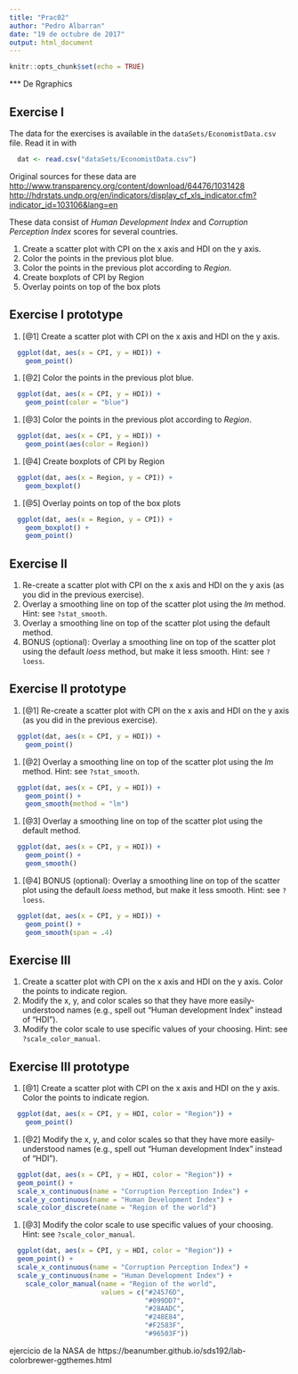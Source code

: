 ```yaml
---
title: "Prac02"
author: "Pedro Albarran"
date: "19 de octubre de 2017"
output: html_document
---
```


```r
knitr::opts_chunk$set(echo = TRUE)
```

*** De Rgraphics

Exercise I
----------

The data for the exercises is available in the `dataSets/EconomistData.csv` file. Read it in with

``` r
  dat <- read.csv("dataSets/EconomistData.csv")
```

Original sources for these data are <http://www.transparency.org/content/download/64476/1031428> <http://hdrstats.undp.org/en/indicators/display_cf_xls_indicator.cfm?indicator_id=103106&lang=en>

These data consist of *Human Development Index* and *Corruption Perception Index* scores for several countries.

1.  Create a scatter plot with CPI on the x axis and HDI on the y axis.
2.  Color the points in the previous plot blue.
3.  Color the points in the previous plot according to *Region*.
4.  Create boxplots of CPI by Region
5.  Overlay points on top of the box plots

Exercise I prototype<span class="tag" data-tag-name="prototype"></span>
-----------------------------------------------------------------------

1.  \[@1\] Create a scatter plot with CPI on the x axis and HDI on the y axis.

``` r
  ggplot(dat, aes(x = CPI, y = HDI)) +
    geom_point()
```

1.  \[@2\] Color the points in the previous plot blue.

``` r
  ggplot(dat, aes(x = CPI, y = HDI)) +
    geom_point(color = "blue")
```

1.  \[@3\] Color the points in the previous plot according to *Region*.

``` r
  ggplot(dat, aes(x = CPI, y = HDI)) +
    geom_point(aes(color = Region))
```

1.  \[@4\] Create boxplots of CPI by Region

``` r
  ggplot(dat, aes(x = Region, y = CPI)) +
    geom_boxplot()
```

1.  \[@5\] Overlay points on top of the box plots

``` r
  ggplot(dat, aes(x = Region, y = CPI)) +
    geom_boxplot() +
    geom_point() 
```



Exercise II
-----------

1.  Re-create a scatter plot with CPI on the x axis and HDI on the y axis (as you did in the previous exercise).
2.  Overlay a smoothing line on top of the scatter plot using the *lm* method. Hint: see `?stat_smooth`.
3.  Overlay a smoothing line on top of the scatter plot using the default method.
4.  BONUS (optional): Overlay a smoothing line on top of the scatter plot using the default *loess* method, but make it less smooth. Hint: see `?loess`.

Exercise II prototype<span class="tag" data-tag-name="prototype"></span>
------------------------------------------------------------------------

1.  \[@1\] Re-create a scatter plot with CPI on the x axis and HDI on the y axis (as you did in the previous exercise).

```r
  ggplot(dat, aes(x = CPI, y = HDI)) +
    geom_point()
```

1.  \[@2\] Overlay a smoothing line on top of the scatter plot using the *lm* method. Hint: see `?stat_smooth`.

```r
  ggplot(dat, aes(x = CPI, y = HDI)) +
    geom_point() +
    geom_smooth(method = "lm")
```

1.  \[@3\] Overlay a smoothing line on top of the scatter plot using the default method.

```r
  ggplot(dat, aes(x = CPI, y = HDI)) +
    geom_point() +
    geom_smooth()
```

1.  \[@4\] BONUS (optional): Overlay a smoothing line on top of the scatter plot using the default *loess* method, but make it less smooth. Hint: see `?loess`.

```r
  ggplot(dat, aes(x = CPI, y = HDI)) +
    geom_point() +
    geom_smooth(span = .4)
```


Exercise III
------------

1.  Create a scatter plot with CPI on the x axis and HDI on the y axis. Color the points to indicate region.
2.  Modify the x, y, and color scales so that they have more easily-understood names (e.g., spell out "Human development Index" instead of "HDI").
3.  Modify the color scale to use specific values of your choosing. Hint: see `?scale_color_manual`.

Exercise III prototype<span class="tag" data-tag-name="prototype"></span>
-------------------------------------------------------------------------

1.  \[@1\] Create a scatter plot with CPI on the x axis and HDI on the y axis. Color the points to indicate region.

```r
  ggplot(dat, aes(x = CPI, y = HDI, color = "Region")) +
    geom_point()
```

1.  \[@2\] Modify the x, y, and color scales so that they have more easily-understood names (e.g., spell out "Human development Index" instead of "HDI").

```r
  ggplot(dat, aes(x = CPI, y = HDI, color = "Region")) +
  geom_point() +
  scale_x_continuous(name = "Corruption Perception Index") +
  scale_y_continuous(name = "Human Development Index") +
  scale_color_discrete(name = "Region of the world")
```

1.  \[@3\] Modify the color scale to use specific values of your choosing. Hint: see `?scale_color_manual`.

```r
  ggplot(dat, aes(x = CPI, y = HDI, color = "Region")) +
  geom_point() +
  scale_x_continuous(name = "Corruption Perception Index") +
  scale_y_continuous(name = "Human Development Index") +
    scale_color_manual(name = "Region of the world",
                       values = c("#24576D",
                                  "#099DD7",
                                  "#28AADC",
                                  "#248E84",
                                  "#F2583F",
                                  "#96503F"))
```


ejercicio de la NASA de https://beanumber.github.io/sds192/lab-colorbrewer-ggthemes.html
